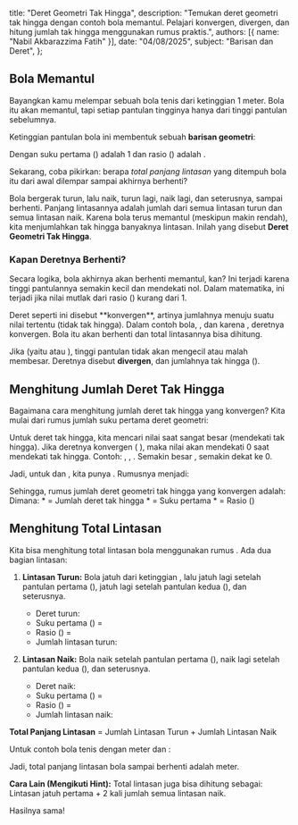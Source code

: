   title: "Deret Geometri Tak Hingga",
  description: "Temukan deret geometri tak hingga dengan contoh bola memantul. Pelajari konvergen, divergen, dan hitung jumlah tak hingga menggunakan rumus praktis.",
  authors: [{ name: "Nabil Akbarazzima Fatih" }],
  date: "04/08/2025",
  subject: "Barisan dan Deret",
};

## Bola Memantul

Bayangkan kamu melempar sebuah bola tenis dari ketinggian 1 meter. Bola itu akan memantul, tapi setiap pantulan tingginya hanya <InlineMath math="\frac{1}{4}" /> dari tinggi pantulan sebelumnya.

Ketinggian pantulan bola ini membentuk sebuah **barisan geometri**:

<div className="flex flex-col gap-4">
  <BlockMath math="1, \quad 1 \times \frac{1}{4}, \quad (1 \times \frac{1}{4}) \times \frac{1}{4}, \quad \dots" />
  <BlockMath math="1, \quad \frac{1}{4}, \quad \frac{1}{16}, \quad \frac{1}{64}, \quad \dots" />
</div>

Dengan suku pertama (<InlineMath math="a" />) adalah 1 dan rasio (<InlineMath math="r" />) adalah <InlineMath math="\frac{1}{4}" />.

Sekarang, coba pikirkan: berapa _total panjang lintasan_ yang ditempuh bola itu dari awal dilempar sampai akhirnya berhenti?

Bola bergerak turun, lalu naik, turun lagi, naik lagi, dan seterusnya, sampai berhenti. Panjang lintasannya adalah jumlah dari semua lintasan turun dan semua lintasan naik. Karena bola terus memantul (meskipun makin rendah), kita menjumlahkan tak hingga banyaknya lintasan. Inilah yang disebut **Deret Geometri Tak Hingga**.

### Kapan Deretnya Berhenti?

Secara logika, bola akhirnya akan berhenti memantul, kan? Ini terjadi karena tinggi pantulannya semakin kecil dan mendekati nol. Dalam matematika, ini terjadi jika nilai mutlak dari rasio (<InlineMath math="r" />) kurang dari 1.

<BlockMath math="|r| < 1 \quad \text{atau} \quad -1 < r < 1" />
Deret seperti ini disebut **konvergen**, artinya jumlahnya menuju suatu nilai tertentu
(tidak tak hingga). Dalam contoh bola, <InlineMath math="r = \frac{1}{4}" />,
dan karena <InlineMath math="-1 < \frac{1}{4} < 1" />, deretnya konvergen. Bola itu
akan berhenti dan total lintasannya bisa dihitung.

Jika <InlineMath math="|r| \ge 1" /> (yaitu <InlineMath math="r \ge 1" /> atau <InlineMath math="r \le -1" />), tinggi pantulan tidak akan mengecil atau malah membesar. Deretnya disebut **divergen**, dan jumlahnya tak hingga (<InlineMath math="\pm \infty" />).

## Menghitung Jumlah Deret Tak Hingga

Bagaimana cara menghitung jumlah deret tak hingga yang konvergen? Kita mulai dari rumus jumlah <InlineMath math="n" /> suku pertama deret geometri:

<BlockMath math="S_n = \frac{a(1 - r^n)}{1 - r}" />
Untuk deret tak hingga, kita mencari nilai <InlineMath math="S_n" /> saat <InlineMath math="n" /> sangat
besar (mendekati tak hingga). Jika deretnya konvergen (<InlineMath math="-1 < r < 1" />
), maka nilai <InlineMath math="r^n" /> akan mendekati 0 saat <InlineMath math="n" /> mendekati
tak hingga. Contoh: <InlineMath math="(\frac{1}{4})^2 = \frac{1}{16}" />, <InlineMath math="(\frac{1}{4})^3 = \frac{1}{64}" />
, <InlineMath math="(\frac{1}{4})^{10} \approx 0.00000095" />. Semakin besar <InlineMath math="n" />
, <InlineMath math="(\frac{1}{4})^n" /> semakin dekat ke 0.

Jadi, untuk <InlineMath math="n \to \infty" /> dan <InlineMath math="-1 < r < 1" />, kita punya <InlineMath math="r^n \to 0" />. Rumusnya menjadi:

<BlockMath math="S_\infty = \lim_{n \to \infty} S_n = \lim_{n \to \infty} \frac{a(1 - r^n)}{1 - r} = \frac{a(1 - 0)}{1 - r}" />
Sehingga, rumus jumlah deret geometri tak hingga yang konvergen adalah:
<BlockMath math="S_\infty = \frac{a}{1 - r}" />
Dimana: * <InlineMath math="S_\infty" /> = Jumlah deret tak hingga * <InlineMath math="a" /> =
Suku pertama * <InlineMath math="r" /> = Rasio (<InlineMath math="-1 < r < 1" />)

## Menghitung Total Lintasan

Kita bisa menghitung total lintasan bola menggunakan rumus <InlineMath math="S_\infty" />. Ada dua bagian lintasan:

1.  **Lintasan Turun:** Bola jatuh dari ketinggian <InlineMath math="a" />, lalu jatuh lagi setelah pantulan pertama (<InlineMath math="ar" />), jatuh lagi setelah pantulan kedua (<InlineMath math="ar^2" />), dan seterusnya.

    - Deret turun: <InlineMath math="a + ar + ar^2 + ar^3 + \dots" />
    - Suku pertama (<InlineMath math="a_d" />) = <InlineMath math="a" />
    - Rasio (<InlineMath math="r_d" />) = <InlineMath math="r" />
    - Jumlah lintasan turun: <InlineMath math="S_{\text{turun}} = \frac{a_d}{1 - r_d} = \frac{a}{1 - r}" />

2.  **Lintasan Naik:** Bola naik setelah pantulan pertama (<InlineMath math="ar" />), naik lagi setelah pantulan kedua (<InlineMath math="ar^2" />), dan seterusnya.
    - Deret naik: <InlineMath math="ar + ar^2 + ar^3 + \dots" />
    - Suku pertama (<InlineMath math="a_n" />) = <InlineMath math="ar" />
    - Rasio (<InlineMath math="r_n" />) = <InlineMath math="r" />
    - Jumlah lintasan naik: <InlineMath math="S_{\text{naik}} = \frac{a_n}{1 - r_n} = \frac{ar}{1 - r}" />

**Total Panjang Lintasan** = Jumlah Lintasan Turun + Jumlah Lintasan Naik

<div className="flex flex-col gap-4">
  <BlockMath math="\text{Total} = S_{\text{turun}} + S_{\text{naik}} = \frac{a}{1 - r} + \frac{ar}{1 - r}" />
  <BlockMath math="\text{Total} = \frac{a(1 + r)}{1 - r}" />
</div>

Untuk contoh bola tenis dengan <InlineMath math="a = 1" /> meter dan <InlineMath math="r = \frac{1}{4}" />:

<BlockMath math="\text{Total} = \frac{1(1 + \frac{1}{4})}{1 - \frac{1}{4}} = \frac{1(\frac{5}{4})}{\frac{3}{4}} = \frac{5/4}{3/4} = \frac{5}{4} \times \frac{4}{3} = \frac{5}{3}" />
Jadi, total panjang lintasan bola sampai berhenti adalah <InlineMath math="\frac{5}{3}" /> meter.

**Cara Lain (Mengikuti Hint):**
Total lintasan juga bisa dihitung sebagai: Lintasan jatuh pertama + 2 kali jumlah semua lintasan naik.

<div className="flex flex-col gap-4">
  <BlockMath math="\text{Total} = a + 2 \times S_{\text{naik}} = a + 2 \times \left( \frac{ar}{1 - r} \right)" />
  <BlockMath math="\text{Total} = 1 + 2 \times \left( \frac{1 \times \frac{1}{4}}{1 - \frac{1}{4}} \right) = 1 + 2 \times \left( \frac{1/4}{3/4} \right) = 1 + 2 \times \left( \frac{1}{3} \right) = 1 + \frac{2}{3} = \frac{5}{3}" />
</div>

Hasilnya sama!
